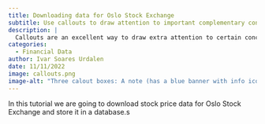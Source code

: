 ```yaml
---
title: Downloading data for Oslo Stock Exchange
subtitle: Use callouts to draw attention to important complementary content without interupting the document flow
description: |
  Callouts are an excellent way to draw extra attention to certain concepts, or to more clearly indicate that certain content is supplemental or applicable to only some scenarios.
categories:
  - Financial Data
author: Ivar Soares Urdalen
date: 11/11/2022
image: callouts.png
image-alt: "Three calout boxes: A note (has a blue banner with info icon preceding the header), a tip (has a green banner with lightbulb icon preceding the header), and an important (has a red banner with info exclamation-point icon preceding the header)."
---
```


In this tutorial we are going to download stock price data for Oslo Stock Exchange and store it in a database.s